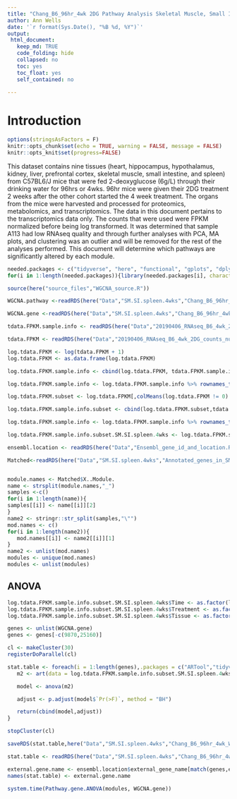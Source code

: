 ```yaml
---
title: "Chang_B6_96hr_4wk 2DG Pathway Analysis Skeletal Muscle, Small Intestine, and Spleen 4wks"
author: Ann Wells
date: '`r format(Sys.Date(), "%B %d, %Y")`'
output:
 html_document:
   keep_md: TRUE
   code_folding: hide
   collapsed: no
   toc: yes
   toc_float: yes
   self_contained: no
   
---
```


<link rel="stylesheet" type="text/css" href="https://cdn.datatables.net/1.10.5/css/jquery.dataTables.min.css">
<script src="https://code.jquery.com/jquery-2.1.2.min.js"></script>
<script src="https://cdn.datatables.net/1.10.5/js/jquery.dataTables.min.js"></script>

<script type="text/javascript">
         $(document).ready(function() {
             $("table").DataTable();
         } );
</script>

# Introduction

```r
options(stringsAsFactors = F)
knitr::opts_chunk$set(echo = TRUE, warning = FALSE, message = FALSE)
knitr::opts_knit$set(progress=FALSE)

```

This dataset contains nine tissues (heart, hippocampus, hypothalamus, kidney, liver, prefrontal cortex, skeletal muscle, small intestine, and spleen) from C57BL6/J mice that were fed 2-deoxyglucose (6g/L) through their drinking water for 96hrs or 4wks. 96hr mice were given their 2DG treatment 2 weeks after the other cohort started the 4 week treatment. The organs from the mice were harvested and processed for proteomics, metabolomics, and transcriptomics. The data in this document pertains to the transcriptomics data only. The counts that were used were FPKM normalized before being log transformed. It was determined that sample A113 had low RNAseq quality and through further analyses with PCA, MA plots, and clustering was an outlier and will be removed for the rest of the analyses performed. This document will determine which pathways are significantly altered by each module.

```r
needed.packages <- c("tidyverse", "here", "functional", "gplots", "dplyr", "GeneOverlap", "R.utils", "reshape2","magrittr","data.table", "RColorBrewer","preprocessCore", "ARTool","emmeans", "phia", "gprofiler2","rlist", "plotly","kableExtra","foreach","doParallel","doFuture","downloadthis")
for(i in 1:length(needed.packages)){library(needed.packages[i], character.only = TRUE)}

source(here("source_files","WGCNA_source.R"))
```

```r
WGCNA.pathway <-readRDS(here("Data","SM.SI.spleen.4wks","Chang_B6_96hr_4wk_gprofiler_pathway_annotation_list_SM_SI_spleen_4wks_WGCNA.RData"))

WGCNA.gene <-readRDS(here("Data","SM.SI.spleen.4wks","Chang_B6_96hr_4wk_gprofiler_gene_annotation_list_SM_SI_spleen_4wks_WGCNA.RData"))

tdata.FPKM.sample.info <- readRDS(here("Data","20190406_RNAseq_B6_4wk_2DG_counts_phenotypes.RData"))

tdata.FPKM <- readRDS(here("Data","20190406_RNAseq_B6_4wk_2DG_counts_numeric.RData"))

log.tdata.FPKM <- log(tdata.FPKM + 1)
log.tdata.FPKM <- as.data.frame(log.tdata.FPKM)

log.tdata.FPKM.sample.info <- cbind(log.tdata.FPKM, tdata.FPKM.sample.info[,27238:27240])  

log.tdata.FPKM.sample.info <- log.tdata.FPKM.sample.info %>% rownames_to_column() %>% filter(rowname != "A113") %>% column_to_rownames()

log.tdata.FPKM.subset <- log.tdata.FPKM[,colMeans(log.tdata.FPKM != 0) > 0.5] 

log.tdata.FPKM.sample.info.subset <- cbind(log.tdata.FPKM.subset,tdata.FPKM.sample.info[,27238:27240])  

log.tdata.FPKM.sample.info <- log.tdata.FPKM.sample.info %>% rownames_to_column() %>% filter(rowname != "A113") %>% column_to_rownames()

log.tdata.FPKM.sample.info.subset.SM.SI.spleen.4wks <- log.tdata.FPKM.sample.info.subset %>% rownames_to_column() %>% filter(Tissue %in% c("Skeletal Muscle","Small Intestine","Spleen")) %>% filter(Time == "4 wks") %>% column_to_rownames()

ensembl.location <- readRDS(here("Data","Ensembl_gene_id_and_location.RData"))

Matched<-readRDS(here("Data","SM.SI.spleen.4wks","Annotated_genes_in_SM_SI_spleen_4wks_WGCNA_Chang_B6_96hr_4wk.RData"))


module.names <- Matched$X..Module.
name <- strsplit(module.names,"_")
samples <-c()
for(i in 1:length(name)){
samples[[i]] <- name[[i]][2]
}  
name2 <- stringr::str_split(samples,"\"")
mod.names <- c()
for(i in 1:length(name2)){
   mod.names[[i]] <- name2[[i]][1]
}
name2 <- unlist(mod.names)
modules <- unique(mod.names)
modules <- unlist(modules)
```

## ANOVA {.tabset .tabset-fade .tabset-pills}
```r
log.tdata.FPKM.sample.info.subset.SM.SI.spleen.4wks$Time <- as.factor(log.tdata.FPKM.sample.info.subset.SM.SI.spleen.4wks$Time)
log.tdata.FPKM.sample.info.subset.SM.SI.spleen.4wks$Treatment <- as.factor(log.tdata.FPKM.sample.info.subset.SM.SI.spleen.4wks$Treatment)
log.tdata.FPKM.sample.info.subset.SM.SI.spleen.4wks$Tissue <- as.factor(log.tdata.FPKM.sample.info.subset.SM.SI.spleen.4wks$Tissue)

genes <- unlist(WGCNA.gene)
genes <- genes[-c(9870,25160)]
```

```r

cl <- makeCluster(30)
registerDoParallel(cl)

stat.table <- foreach(i = 1:length(genes),.packages = c("ARTool","tidyverse","kableExtra")) %dopar% {
   m2 <- art(data = log.tdata.FPKM.sample.info.subset.SM.SI.spleen.4wks, log.tdata.FPKM.sample.info.subset.SM.SI.spleen.4wks[,genes[i]] ~ Tissue*Treatment)

   model <- anova(m2)

   adjust <- p.adjust(model$`Pr(>F)`, method = "BH")

   return(cbind(model,adjust))
}

stopCluster(cl)

saveRDS(stat.table,here("Data","SM.SI.spleen.4wks","Chang_B6_96hr_4wk_WGCNA_gene_ANOVA_ART_SM_SI_spleen_4wk.RData"))
```

```r

stat.table <- readRDS(here("Data","SM.SI.spleen.4wks","Chang_B6_96hr_4wk_WGCNA_gene_ANOVA_ART_SM_SI_spleen_4wk.RData"))

external.gene.name <- ensembl.location$external_gene_name[match(genes,ensembl.location$ensembl_gene_id)] 
names(stat.table) <- external.gene.name

system.time(Pathway.gene.ANOVA(modules, WGCNA.gene))
```